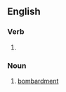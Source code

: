 ==English==

===Verb===
{{head|en|present participle}}

# {{present participle of|bombard|lang=en|nocat=1}}

===Noun===
{{en-noun}}

# [[bombardment]]